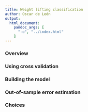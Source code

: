 ```yaml
---
title: Weight lifting classification
author: Oscar de León
output:
  html_document:
    pandoc_args: [
      "-o", "../index.html"
    ]
---
```



### Overview


### Using cross validation


### Building the model


### Out-of-sample error estimation


### Choices

